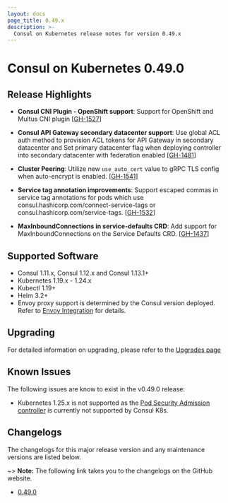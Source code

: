 ```yaml
---
layout: docs
page_title: 0.49.x
description: >-
  Consul on Kubernetes release notes for version 0.49.x
---
```


# Consul on Kubernetes 0.49.0

## Release Highlights

- **Consul CNI Plugin - OpenShift support**: Support for OpenShift and Multus CNI plugin [[GH-1527](https://github.com/hashicorp/consul-k8s/pull/1527)]

- **Consul API Gateway secondary datacenter support**: Use global ACL auth method to provision ACL tokens for API Gateway in secondary datacenter and Set primary datacenter flag when deploying controller into secondary datacenter with federation enabled [[GH-1481](https://github.com/hashicorp/consul-k8s/pull/1481)]

- **Cluster Peering**: Utilize new `use_auto_cert` value to gRPC TLS config when auto-encrypt is enabled. [[GH-1541](https://github.com/hashicorp/consul-k8s/pull/1541)]

- **Service tag annotation improvements**: Support escaped commas in service tag annotations for pods which use consul.hashicorp.com/connect-service-tags or consul.hashicorp.com/service-tags. [[GH-1532](https://github.com/hashicorp/consul-k8s/pull/1532)]
  
- **MaxInboundConnections in service-defaults CRD**: Add support for MaxInboundConnections on the Service Defaults CRD. [[GH-1437](https://github.com/hashicorp/consul-k8s/pull/1437)]

## Supported Software

- Consul 1.11.x, Consul 1.12.x and Consul 1.13.1+
- Kubernetes 1.19.x - 1.24.x 
- Kubectl 1.19+
- Helm 3.2+
- Envoy proxy support is determined by the Consul version deployed. Refer to
  [Envoy Integration](/consul/docs/connect/proxies/envoy) for details.

## Upgrading

For detailed information on upgrading, please refer to the [Upgrades page](/consul/docs/k8s/upgrade)

## Known Issues
The following issues are know to exist in the v0.49.0 release: 

- Kubernetes 1.25.x is not supported as the [Pod Security Admission controller](https://kubernetes.io/blog/2022/08/25/pod-security-admission-stable/) is currently not supported by Consul K8s. 

## Changelogs

The changelogs for this major release version and any maintenance versions are listed below.

~> **Note:** The following link takes you to the changelogs on the GitHub website.

- [0.49.0](https://github.com/hashicorp/consul-k8s/releases/tag/v0.49.0)
